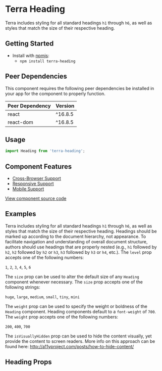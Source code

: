 


<Badge />

# Terra Heading

Terra includes styling for all standard headings `h1` through `h6`, as well as styles that match the size of their respective heading.

## Getting Started

- Install with [npmjs](https://www.npmjs.com):
  - `npm install terra-heading`

<!-- AUTO-GENERATED-CONTENT:START Peer Dependencies -->
## Peer Dependencies

This component requires the following peer dependencies be installed in your app for the component to properly function.

| Peer Dependency | Version |
|-|-|
| react | ^16.8.5 |
| react-dom | ^16.8.5 |

<!-- AUTO-GENERATED-CONTENT:END -->

## Usage

```jsx
import Heading from 'terra-heading';
```

## Component Features
* [Cross-Browser Support](https://engineering.cerner.com/terra-ui/contributing/terra-ui/component-standards#cross-browser-support)
* [Responsive Support](https://engineering.cerner.com/terra-ui/contributing/terra-ui/component-standards#responsive-support)
* [Mobile Support](https://engineering.cerner.com/terra-ui/contributing/terra-ui/component-standards#mobile-support)

[View component source code](https://github.com/cerner/terra-core/tree/master/packages/terra-heading)

## Examples
Terra includes styling for all standard headings `h1` through `h6`, as well as styles that match the size of their respective heading. Headings should be
marked up according to the document hierarchy, not appearance. To facilitate navigation and understanding of overall document structure, authors should use
headings that are properly nested (e.g., `h1` followed by `h2`, `h2` followed by `h2` or `h3`, `h3` followed by `h3` or `h4`, etc.). The `level` prop accepts
one of the following numbers:

`1`, `2`, `3`, `4`, `5`, `6`
<HeadingLevels />

The `size` prop can be used to alter the default size of any `Heading` component whenever necessary. The `size` prop accepts one of the following strings:

`huge`, `large`, `medium`, `small`, `tiny`, `mini`
<HeadingSizes />
<HeadingColors description="By passing in a className, authors can manually set the text color of any '<Heading />' component."/>

The `weight` prop can be used to specify the weight or boldness of the `Heading` component. Heading components default to a `font-weight` of `700`. The `weight` prop accepts one of the following numbers:

`200`, `400`, `700`
<HeadingWeights />

The `isVisuallyHidden` prop can be used to hide the content visually, yet provide the content to screen readers.
More info on this approach can be found here: <Link to="http://a11yproject.com/posts/how-to-hide-content/">http://a11yproject.com/posts/how-to-hide-content/</Link>
<HeadingVisuallyHidden />
<HeadingVariations description="You can mix and match props on the '<Heading />' component to create various heading styles."/>

## Heading Props
<HeadingPropsTable />
